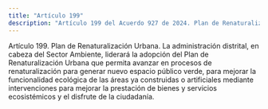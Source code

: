 ```yaml
---
title: "Artículo 199"
description: "Artículo 199 del Acuerdo 927 de 2024. Plan de Renaturalización Urbana."
---
```


Artículo 199. Plan de Renaturalización Urbana. La administración distrital, en cabeza del Sector Ambiente, liderará la adopción del Plan de Renaturalización Urbana que permita avanzar en procesos de renaturalización para generar nuevo espacio público verde, para mejorar la funcionalidad ecológica de las áreas ya construidas o artificiales mediante intervenciones para mejorar la prestación de bienes y servicios ecosistémicos y el disfrute de la ciudadanía.